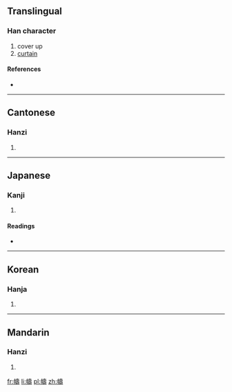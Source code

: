 {{also|帱}}
==Translingual==

===Han character===
{{Han char|rn=50|rad=巾|as=14|sn=17|four=4424<sub>1</sub>|canj=中月土弓戈 (LBGNI)}}

# cover up
# [[curtain]]

====References====
* {{Han ref|kx=0338.010|dkj=09127|dj=0644.300|hdz=10757.010|uh=5E6C|ud=24172|bh=ECDB|bd=60635}}

----

==Cantonese==

===Hanzi===
{{yue-hanzi|jyut=|y=chau4, dou6 tou4|sim=帱}}

# {{defn|lang=yue|sort=巾14}}

----

==Japanese==

===Kanji===
{{ja-kanji|grade=|rs=巾14}}

# {{defn|lang=ja|sort=巾14}}

====Readings====
* {{ja-readings|on=[[ちゅう]] (chū), [[じゅ]] (ju), [[とう]] (tō), [[どう]] (dō)|kun=[[とばり]] (tobari)}}

----

==Korean==

===Hanja===
{{ko-hanja|hangeul=주|rv=ju|mr=chu}}

# {{defn|lang=ko|sort=巾14}}

----

==Mandarin==

===Hanzi===
{{cmn-hanzi|sim=帱|pin=[[chóu]] ([[chou2]])|wg=ch'ou<sup>2</sup>}}

# {{defn|lang=cmn|sort=巾14}}

[[fr:幬]]
[[li:幬]]
[[pl:幬]]
[[zh:幬]]
